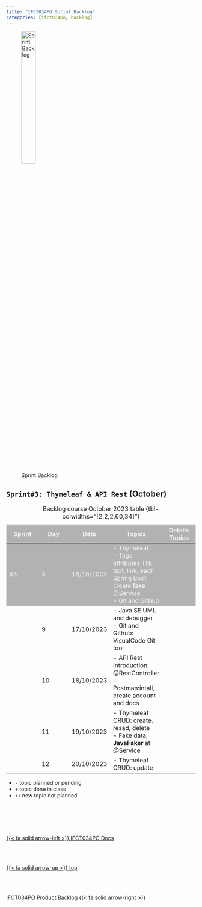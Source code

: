 ```yaml
---
title: "IFCT034PO Sprint Backlog"
categories: [ifct034po, backlog]
---
```


<style>
tr:nth-child(1) {
  background-color: #b2b2b2!important;
  color: #f4f4f4!important;
}
</style>


![Sprint Backlog](/images/home/backlog.jpg){width="30%"}

## ``Sprint#3: Thymeleaf & API Rest`` (October)

::: {.column-page-right}
| Sprint | Day | Date | Topics |  Details Topics |
| -- | -- | -- | -- | -- |
| #3 | 8 | 16/10/2023 | - Thymeleaf </br> - Tags attributes TH: text, link, each </br> Spring Boot create **fake** @Service </br> - Git and Github  |  |
|  | 9 | 17/10/2023 | - Java SE UML and debugger  </br> - Git and Github: VisualCode Git tool  |  |
|  | 10 | 18/10/2023 | - API Rest Introduction: @RestController  </br> - Postman:intall, create account and docs  |  |
|  | 11 | 19/10/2023 | - Thymeleaf CRUD: create, resad, delete  </br> - Fake data, **JavaFaker** at @Service |  |
|  | 12 | 20/10/2023 | - Thymeleaf CRUD: update |  |
: Backlog course October 2023 table {tbl-colwidths="[2,2,2,60,34]"}
:::

::: {.callout-note}
- `-` topic planned or pending
- `+` topic done in class
- `++` new topic not planned
:::



<!--- navLinks -->
<br><br>
<div class=row>
<br>
<div class='column left previous'>
<br>
[{{< fa solid arrow-left >}} IFCT034PO Docs](/ifct034po/ifct034po.qmd)
<br>
</div>
<br>
<div class='column center'>
<br>
[{{< fa solid arrow-up >}} top](#top)
<br>
</div>
<br>
<div class='column right next'>
<br>
[IFCT034PO Product Backlog  {{< fa solid arrow-right >}}](/ifct034po/ifct034pobacklog-product.qmd)
<br>
</div>
<br>
</div>
